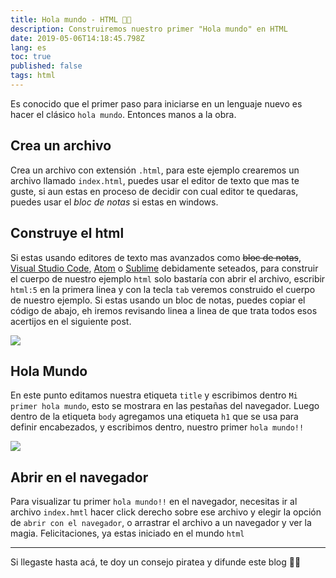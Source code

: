 ```yaml
---
title: Hola mundo - HTML 👋🏼
description: Construiremos nuestro primer "Hola mundo" en HTML
date: 2019-05-06T14:18:45.798Z
lang: es
toc: true
published: false
tags: html
---
```


Es conocido que el primer paso para iniciarse en un lenguaje nuevo es hacer el clásico `hola mundo`. Entonces manos a la obra.

## Crea un archivo

Crea un archivo con extensión `.html`, para este ejemplo crearemos un archivo llamado `index.html`, puedes usar el editor de texto que mas te guste, si aun estas en proceso de decidir con cual editor te quedaras, puedes usar el _bloc de notas_ si estas en windows.

## Construye el html

Si estas usando editores de texto mas avanzados como ~~bloc de notas~~, [Visual Studio Code](https://code.visualstudio.com/), [Atom](https://atom.io/) o [Sublime](http://www.sublimetext.com/) debidamente seteados, para construir el cuerpo de nuestro ejemplo `html` solo bastaría con abrir el archivo, escribir `html:5` en la primera linea y con la tecla `tab` veremos construido el cuerpo de nuestro ejemplo. Si estas usando un bloc de notas, puedes copiar el código de abajo, eh iremos revisando linea a linea de que trata todos esos acertijos en el siguiente post.

![](/static/img/articles/html-hola-mundo/html.png)

## Hola Mundo

En este punto editamos nuestra etiqueta `title` y escribimos dentro `Mi primer hola mundo`, esto se mostrara en las pestañas del navegador. Luego dentro de la etiqueta `body` agregamos una etiqueta `h1` que se usa para definir encabezados, y escribimos dentro, nuestro primer `hola mundo!!`

![](/static/img/articles/html-hola-mundo/hola-mundo.png)

## Abrir en el navegador

Para visualizar tu primer `hola mundo!!` en el navegador, necesitas ir al archivo `index.hmtl` hacer click derecho sobre ese archivo y elegir la opción de `abrir con el navegador`, o arrastrar el archivo a un navegador y ver la magia. Felicitaciones, ya estas iniciado en el mundo `html`

---

Si llegaste hasta acá, te doy un consejo piratea y difunde este blog ✌🏼
